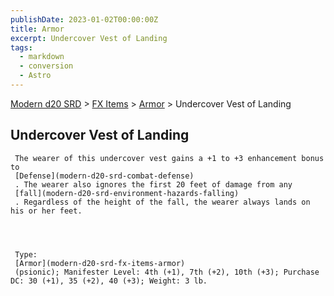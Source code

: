 ```yaml
---
publishDate: 2023-01-02T00:00:00Z
title: Armor
excerpt: Undercover Vest of Landing
tags:
  - markdown
  - conversion
  - Astro
---
```


[Modern d20 SRD](/#modernD20) > [FX Items](modern-d20-srd-fx-items-index) > [Armor](modern-d20-srd-fx-items-armor) > Undercover Vest of Landing

## Undercover Vest of Landing




     The wearer of this undercover vest gains a +1 to +3 enhancement bonus to
     [Defense](modern-d20-srd-combat-defense)
     . The wearer also ignores the first 20 feet of damage from any
     [fall](modern-d20-srd-environment-hazards-falling)
     . Regardless of the height of the fall, the wearer always lands on his or her feet.




     Type:
     [Armor](modern-d20-srd-fx-items-armor)
     (psionic); Manifester Level: 4th (+1), 7th (+2), 10th (+3); Purchase DC: 30 (+1), 35 (+2), 40 (+3); Weight: 3 lb.

